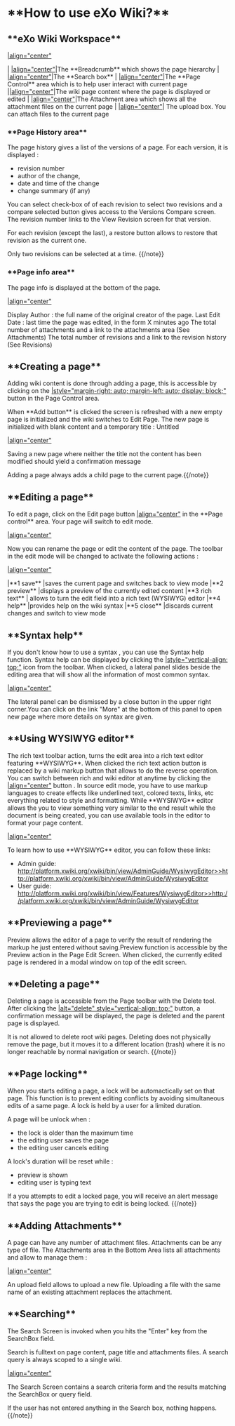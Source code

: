 = **How to use eXo Wiki?** =

== **eXo Wiki Workspace** ==

[[image:images/wikiworkspace.png||align="center"]]

| [[image:images/1.png||align="center"]]|The **Breadcrumb** which shows the page hierarchy 
| [[image:images/2.png||align="center"]]|The **Search box**
| [[image:images/3.png||align="center"]]|The **Page Control** area which is to help user interact with current page
|[[image:images/4.png||align="center"]]|The wiki page content where the page is displayed or edited
| [[image:images/5.png||align="center"]]|The Attachment area which shows all the attachment files on the current page
| [[image:images/6.png||align="center"]]| The upload box. You can attach files to the current page 

=== **Page History area** ===

The page history gives a list of the versions of a page. For each version, it is displayed :

* revision number
* author of the change,
* date and time of the change
* change summary (if any)

You can select check-box of of each revision to select two revisions and a compare selected button gives access to the Versions Compare screen. The revision number links to the View Revision screen for that version.

For each revision (except the last), a restore button allows to restore that revision as the current one.

{{note}}
Only two revisions can be selected at a time.
{{/note}}

=== **Page info area** ===

The page info is displayed at the bottom of the page.


[[image:images/Pageinfo.png||align="center"]]


Display Author : the full name of the original creator of the page.
Last Edit Date : last time the page was edited, in the form X minutes ago
The total number of attachments and a link to the attachments area (See Attachments)
The total number of revisions and a link to the revision history (See Revisions)

== **Creating a page** ==

Adding wiki content is done through adding a page, this is accessible by clicking on the [[image:images/AddNewPageIcon.png||style="margin-right: auto; margin-left: auto; display: block;"]] button in the Page Control area.

When **Add button** is clicked the screen is refreshed with a new empty page is initialized and the wiki switches to Edit Page. The new page is initialized with blank content and a temporary title : Untitled

[[image:images/BlankPage.png||align="center"]]

Saving a new page where neither the title not the content has been modified should yield a confirmation message

{{note}}Adding a page always adds a child page to the current page.{{/note}}

== **Editing a page** ==

To edit a page, click on the Edit page button [[image:images/EditPageButton.png||align="center"]] in the **Page control** area. Your page will switch to edit mode.

[[image:images/Editmode.png||align="center"]]

Now you can rename the page or edit the content of the page. The toolbar in the edit mode will be changed to activate the following actions :

[[image:images/editmode-button.png||align="center"]]

|**1 save** |saves the current page and switches back to view mode
|**2 preview** |displays a preview of the currently edited content
|**3 rich text** | allows to turn the edit field into a rich text (WYSIWYG) editor
|**4 help** |provides help on the wiki syntax
|**5 close** |discards current changes and switch to view mode 

== **Syntax help** ==

If you don't know how to use a syntax , you can use the Syntax help function. Syntax help can be displayed by clicking the [[image:images/SyntaxHelp.png||style="vertical-align: top;"]]  icon from the toolbar. When clicked, a lateral panel slides beside the editing area that will show all the information of most common syntax. 

[[image:images/SidePanel.png||align="center"]] 

The lateral panel can be dismissed by a close button in the upper right corner.You can click on the link "More" at the bottom of this panel to open new page where more details on syntax are given.

== **Using WYSIWYG editor** ==

The rich text toolbar action, turns the edit area into a rich text editor featuring **WYSIWYG**. When clicked the rich text action button is replaced by a wiki markup button that allows to do the reverse operation. You can switch between rich and wiki editor at anytime by clicking the [[image:images/Richtextmode.png||align="center"]] button . In source edit mode, you have to use markup languages to create effects like underlined text, colored texts, links, etc everything related to style and formatting. While **WYSIWYG** editor allows the you to view something very similar to the end result while the document is being created, you can use available tools in the editor to format your page content.


[[image:images/RichtextEditor.png||align="center"]]


To learn how to use **WYSIWYG** editor, you can follow these links:

* Admin guide: [[http://platform.xwiki.org/xwiki/bin/view/AdminGuide/WysiwygEditor>>http://platform.xwiki.org/xwiki/bin/view/AdminGuide/WysiwygEditor]]
* User guide: [[http://platform.xwiki.org/xwiki/bin/view/Features/WysiwygEditor>>http://platform.xwiki.org/xwiki/bin/view/AdminGuide/WysiwygEditor]]

== **Previewing a page** ==

Preview allows the editor of a page to verify the result of rendering the markup he just entered without saving.Preview function is accessible by the Preview action in the Page Edit Screen. When clicked, the currently edited page is rendered in a modal window on top of the edit screen.

== **Deleting a page** ==

Deleting a page is accessible from the Page toolbar with the Delete tool. 
After clicking the [[image:images/DeleteButton.png||alt="delete" style="vertical-align: top;"]] button, a confirmation message will be displayed, the page is deleted and the parent page is displayed.

{{note}}
It is not allowed to delete root wiki pages. Deleting does not physically remove the page, but it moves it to a different location (trash) where it is no longer reachable by normal navigation or search.
{{/note}}

== **Page locking** ==

When you starts editing a page, a lock will be automactically set on that page. This function is to prevent editing conflicts by avoiding simultaneous edits of a same page. A lock is held by a user for a limited duration.

A page will be unlock when :

* the lock is older than the maximum time 
* the editing user saves the page
* the editing user cancels editing

A lock's duration will be reset while :

* preview is shown
* editing user is typing text

{{note}}
If a you attempts to edit a locked page, you will receive an alert message that says the page you are trying to edit is being locked.
{{/note}}

== **Adding Attachments** ==

A page can have any number of attachment files. Attachments can be any type of file.
The Attachments area in the Bottom Area lists all attachments and allow to manage them :

[[image:images/Attachments.png||align="center"]]

An upload field allows to upload a new file. Uploading a file with the same name of an existing attachment replaces the attachment.


== **Searching** ==

The Search Screen is invoked when you hits the "Enter" key from the SearchBox field. 

Search is fulltext on page content, page title and attachments files. A search query is always scoped to a single wiki. 

[[image:images/Search.png||align="center"]]

The Search Screen contains a search criteria form and the results matching the SearchBox or query field.

{{note}}
If the user has not entered anything in the Search box, nothing happens. 
{{/note}}

